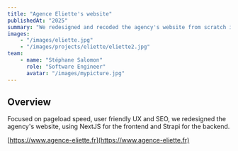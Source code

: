 ```yaml
---
title: "Agence Eliette's website"
publishedAt: "2025"
summary: "We redesigned and recoded the agency's website from scratch in NextJS and Strapi."
images:
    - "/images/eliette.jpg"
    - "/images/projects/eliette/eliette2.jpg"
team:
    - name: "Stéphane Salomon"
      role: "Software Engineer"
      avatar: "/images/mypicture.jpg"
---
```


## Overview

Focused on pageload speed, user friendly UX and SEO, we redesigned the agency's website, using NextJS for the frontend and Strapi for the backend.

[https://www.agence-eliette.fr](https://www.agence-eliette.fr)
